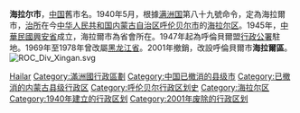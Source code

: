 '''海拉尔市'''，[[中国|中国]]舊市名。1940年5月，根據[[满洲国|满洲国]]第八十九號命令，定為海拉爾市，[[行政中心|治所]]在今[[中华人民共和国|中华人民共和国]][[内蒙古自治区|内蒙古自治区]][[呼伦贝尔市|呼伦贝尔市]]的[[海拉尔区|海拉尔区]]。1945年，[[中華民國|中華民國]][[興安省_(中華民國)|興安省]]成立，海拉爾市為省會所在。1947年起為呼倫貝爾盟[[行政公署|行政公署]]駐地。1969年至1978年曾改屬[[黑龙江省|黑龙江省]]。2001年撤銷，改設呼倫貝爾市'''海拉爾區'''。
[[File:ROC_Div_Xingan.svg|thumb]]
{{内蒙古行政区划小作品}}
{{DEFAULTSORT:H}}
[[Category:中華民國大陸時期省會城市|Hailar]]
[[Category:滿洲國行政區劃|Category:滿洲國行政區劃]]

[[Category:中国已撤消的县级市|Category:中国已撤消的县级市]]
[[Category:已撤消的内蒙古县级行政区|Category:已撤消的内蒙古县级行政区]]
[[Category:呼伦贝尔行政区划史|Category:呼伦贝尔行政区划史]]
[[Category:海拉尔区|Category:海拉尔区]]
[[Category:1940年建立的行政区划|Category:1940年建立的行政区划]]
[[Category:2001年废除的行政区划|Category:2001年废除的行政区划]]